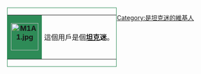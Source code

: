 <div style="float: left; border:solid #2E8B57 1px; margin: 1px;">
{| cellspacing="0" style="width: 238px; background: #98FB98;"
| style="width: 45px; height: 45px; background: #2E8B57; text-align: center; font-size: {{{5|{{{id-s|14}}}}}}pt; color: {{{id-fc|black}}};" | '''[[File:M1A1.jpg|63px]]'''
| style="font-size: {{{info-s|10}}}pt; padding: 4pt; line-height: 1.25em; color: {{{info-fc|black}}};" | 這個用戶是個'''[[坦克]]迷'''。
|}</div>

[[Category:是坦克迷的維基人]]
